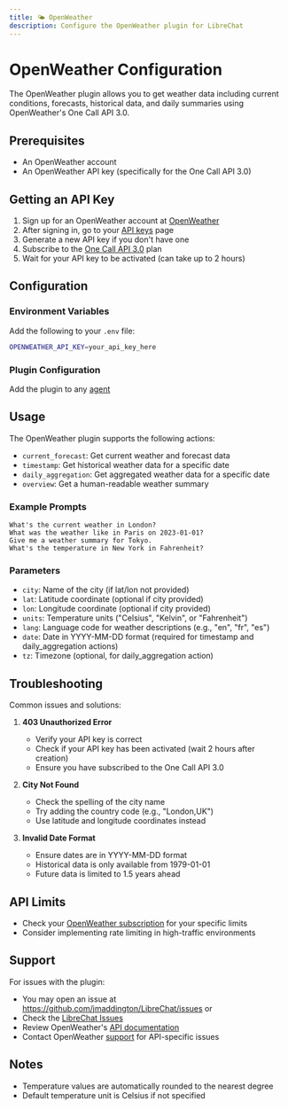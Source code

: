 ```yaml
---
title: 🌤️ OpenWeather
description: Configure the OpenWeather plugin for LibreChat
---
```


# OpenWeather Configuration

The OpenWeather plugin allows you to get weather data including current conditions, forecasts, historical data, and daily summaries using OpenWeather's One Call API 3.0.

## Prerequisites

- An OpenWeather account
- An OpenWeather API key (specifically for the One Call API 3.0)

## Getting an API Key

1. Sign up for an OpenWeather account at [OpenWeather](https://home.openweathermap.org/users/sign_up)
2. After signing in, go to your [API keys](https://home.openweathermap.org/api_keys) page
3. Generate a new API key if you don't have one
4. Subscribe to the [One Call API 3.0](https://openweathermap.org/api/one-call-3) plan
5. Wait for your API key to be activated (can take up to 2 hours)

## Configuration

### Environment Variables

Add the following to your `.env` file:

```bash
OPENWEATHER_API_KEY=your_api_key_here
```

### Plugin Configuration

Add the plugin to any [agent](https://www.librechat.ai/docs/features/agents)

## Usage

The OpenWeather plugin supports the following actions:

- `current_forecast`: Get current weather and forecast data
- `timestamp`: Get historical weather data for a specific date
- `daily_aggregation`: Get aggregated weather data for a specific date
- `overview`: Get a human-readable weather summary

### Example Prompts

```
What's the current weather in London?
What was the weather like in Paris on 2023-01-01?
Give me a weather summary for Tokyo.
What's the temperature in New York in Fahrenheit?
```

### Parameters

- `city`: Name of the city (if lat/lon not provided)
- `lat`: Latitude coordinate (optional if city provided)
- `lon`: Longitude coordinate (optional if city provided)
- `units`: Temperature units ("Celsius", "Kelvin", or "Fahrenheit")
- `lang`: Language code for weather descriptions (e.g., "en", "fr", "es")
- `date`: Date in YYYY-MM-DD format (required for timestamp and daily_aggregation actions)
- `tz`: Timezone (optional, for daily_aggregation action)

## Troubleshooting

Common issues and solutions:

1. **403 Unauthorized Error**
   - Verify your API key is correct
   - Check if your API key has been activated (wait 2 hours after creation)
   - Ensure you have subscribed to the One Call API 3.0

2. **City Not Found**
   - Check the spelling of the city name
   - Try adding the country code (e.g., "London,UK")
   - Use latitude and longitude coordinates instead

3. **Invalid Date Format**
   - Ensure dates are in YYYY-MM-DD format
   - Historical data is only available from 1979-01-01
   - Future data is limited to 1.5 years ahead

## API Limits

- Check your [OpenWeather subscription](https://home.openweathermap.org/subscriptions) for your specific limits
- Consider implementing rate limiting in high-traffic environments

## Support

For issues with the plugin:
- You may open an issue at https://github.com/jmaddington/LibreChat/issues or 
- Check the [LibreChat Issues](https://github.com/danny-avila/LibreChat/issues)
- Review OpenWeather's [API documentation](https://openweathermap.org/api/one-call-3)
- Contact OpenWeather [support](https://openweathermap.org/support) for API-specific issues

## Notes

- Temperature values are automatically rounded to the nearest degree
- Default temperature unit is Celsius if not specified